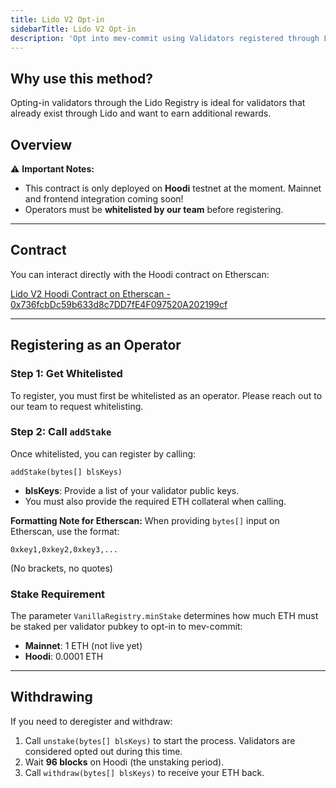 ```yaml
---
title: Lido V2 Opt-in
sidebarTitle: Lido V2 Opt-in
description: 'Opt into mev-commit using Validators registered through Lido V2.'
---
```


## Why use this method?

Opting-in validators through the Lido Registry is ideal for validators that already exist through Lido and want to earn additional rewards.

## Overview

⚠️ **Important Notes:**
- This contract is only deployed on **Hoodi** testnet at the moment. Mainnet and frontend integration coming soon!
- Operators must be **whitelisted by our team** before registering.

---

## Contract

You can interact directly with the Hoodi contract on Etherscan:

[Lido V2 Hoodi Contract on Etherscan - 0x736fcbDc59b633d8c7DD7fE4F097520A202199cf](https://hoodi.etherscan.io/address/0x736fcbDc59b633d8c7DD7fE4F097520A202199cf#code)


---

## Registering as an Operator

### Step 1: Get Whitelisted
To register, you must first be whitelisted as an operator. Please reach out to our team to request whitelisting.

### Step 2: Call `addStake`
Once whitelisted, you can register by calling:

```solidity
addStake(bytes[] blsKeys)
```

- **blsKeys**: Provide a list of your validator public keys.
- You must also provide the required ETH collateral when calling.

**Formatting Note for Etherscan:** When providing `bytes[]` input on Etherscan, use the format:
```
0xkey1,0xkey2,0xkey3,...
```
(No brackets, no quotes)

### Stake Requirement
The parameter `VanillaRegistry.minStake` determines how much ETH must be staked per validator pubkey to opt-in to mev-commit:
- **Mainnet**: 1 ETH (not live yet)
- **Hoodi**: 0.0001 ETH

---

## Withdrawing

If you need to deregister and withdraw:
1. Call `unstake(bytes[] blsKeys)` to start the process. Validators are considered opted out during this time.
2. Wait **96 blocks** on Hoodi (the unstaking period).
3. Call `withdraw(bytes[] blsKeys)` to receive your ETH back.